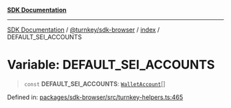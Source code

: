 [**SDK Documentation**](../../../../README.mdx)

***

[SDK Documentation](../../../../packages.mdx) / [@turnkey/sdk-browser](../../README.mdx) / [index](../README.mdx) / DEFAULT\_SEI\_ACCOUNTS

# Variable: DEFAULT\_SEI\_ACCOUNTS

> `const` **DEFAULT\_SEI\_ACCOUNTS**: [`WalletAccount`](../interfaces/WalletAccount.mdx)[]

Defined in: [packages/sdk-browser/src/turnkey-helpers.ts:465](https://github.com/tkhq/sdk/blob/3a88af7d1d927c6022706911d6af0f92f1440e00/packages/sdk-browser/src/turnkey-helpers.ts#L465)
